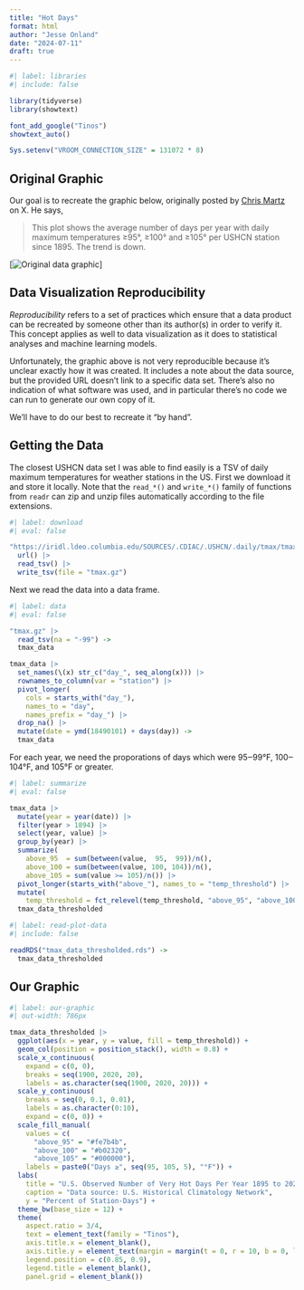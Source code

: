 ```yaml
---
title: "Hot Days"
format: html
author: "Jesse Onland"
date: "2024-07-11"
draft: true
---
```


```r
#| label: libraries
#| include: false

library(tidyverse)
library(showtext)

font_add_google("Tinos")
showtext_auto() 

Sys.setenv("VROOM_CONNECTION_SIZE" = 131072 * 8)
```

## Original Graphic

Our goal is to recreate the graphic below, originally posted by [Chris Martz](https://x.com/ChrisMartzWX) on X. He says, 

> This plot shows the average number of days per year with daily maximum temperatures ≥95°, ≥100° and ≥105° per USHCN station since 1895. The trend is down.

[![Original data graphic]("original.jpg")]

## Data Visualization Reproducibility

_Reproducibility_ refers to a set of practices which ensure that a data product can be recreated by someone other than its author(s) in order to verify it. This concept applies as well to data visualization as it does to statistical analyses and machine learning models.

Unfortunately, the graphic above is not very reproducible because it's unclear exactly how it was created. It includes a note about the data source, but the provided URL doesn't link to a specific data set. There's also no indication of what software was used, and in particular there's no code we can run to generate our own copy of it.

We'll have to do our best to recreate it "by hand".

## Getting the Data

The closest USHCN data set I was able to find easily is a TSV of daily maximum temperatures for weather stations in the US. First we download it and store it locally. Note that the `read_*()` and `write_*()` family of functions from `readr` can zip and unzip files automatically according to the file extensions.

```r
#| label: download
#| eval: false

"https://iridl.ldeo.columbia.edu/SOURCES/.CDIAC/.USHCN/.daily/tmax/tmax/[T]data.tsv" |>
  url() |>
  read_tsv() |>
  write_tsv(file = "tmax.gz")  
```

Next we read the data into a data frame.

```r
#| label: data
#| eval: false

"tmax.gz" |>
  read_tsv(na = "-99") ->
  tmax_data

tmax_data |>
  set_names(\(x) str_c("day_", seq_along(x))) |>
  rownames_to_column(var = "station") |>
  pivot_longer(
    cols = starts_with("day_"), 
    names_to = "day", 
    names_prefix = "day_") |>
  drop_na() |>
  mutate(date = ymd(18490101) + days(day)) ->
  tmax_data
```

For each year, we need the proporations of days which were 95‒99°F, 100‒104°F, and 105°F or greater.

```r
#| label: summarize
#| eval: false

tmax_data |>
  mutate(year = year(date)) |>
  filter(year > 1894) |>
  select(year, value) |>
  group_by(year) |>
  summarize(
    above_95  = sum(between(value,  95,  99))/n(),
    above_100 = sum(between(value, 100, 104))/n(),
    above_105 = sum(value >= 105)/n()) |>
  pivot_longer(starts_with("above_"), names_to = "temp_threshold") |>
  mutate(
    temp_threshold = fct_relevel(temp_threshold, "above_95", "above_100")) ->
  tmax_data_thresholded
```

```r
#| label: read-plot-data
#| include: false

readRDS("tmax_data_thresholded.rds") ->
  tmax_data_thresholded
```

## Our Graphic

```r
#| label: our-graphic
#| out-width: 786px

tmax_data_thresholded |>
  ggplot(aes(x = year, y = value, fill = temp_threshold)) +
  geom_col(position = position_stack(), width = 0.8) +
  scale_x_continuous(
    expand = c(0, 0), 
    breaks = seq(1900, 2020, 20),
    labels = as.character(seq(1900, 2020, 20))) +
  scale_y_continuous(
    breaks = seq(0, 0.1, 0.01),
    labels = as.character(0:10),
    expand = c(0, 0)) +
  scale_fill_manual(
    values = c(
      "above_95" = "#fe7b4b",
      "above_100" = "#b02320",
      "above_105" = "#000000"),
    labels = paste0("Days ≥", seq(95, 105, 5), "°F")) +
  labs(
    title = "U.S. Observed Number of Very Hot Days Per Year 1895 to 2023",
    caption = "Data source: U.S. Historical Climatology Network",
    y = "Percent of Station-Days") +
  theme_bw(base_size = 12) +
  theme(
    aspect.ratio = 3/4,
    text = element_text(family = "Tinos"),
    axis.title.x = element_blank(),
    axis.title.y = element_text(margin = margin(t = 0, r = 10, b = 0, l = 0)),
    legend.position = c(0.85, 0.9),
    legend.title = element_blank(),
    panel.grid = element_blank())
```